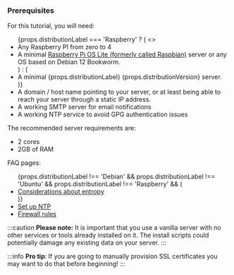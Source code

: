 <h3>Prerequisites</h3>

<div>
    For this tutorial, you will need:
    <ul>
        {props.distributionLabel === 'Raspberry' ? (
            <>
                <li>Any Raspberry PI from zero to 4</li>
                <li>A minimal <a href="https://www.raspberrypi.com/software/operating-systems/">Raspberry Pi OS Lite (formerly called Raspbian)</a> server or any OS based on Debian 12 Bookworm.</li>
            </>
        ) : (
            <li>A minimal {props.distributionLabel} {props.distributionVersion} server.</li>
        )}
        <li>A domain / host name pointing to your server, or at least being able to reach your server through a static IP address.</li>
        <li>A working SMTP server for email notifications</li>
        <li>A working NTP service to avoid GPG authentication issues</li>
    </ul>
</div>



The recommended server requirements are:
- 2 cores
- 2GB of RAM

FAQ pages:

<div>
    <ul>
        {props.distributionLabel !== 'Debian' && props.distributionLabel !== 'Ubuntu' && props.distributionLabel !== 'Raspberry' && (
            <li><a href={"/faq/hosting/why-haveged-virtual-env"}>Considerations about entropy</a></li>
        )}
    <li><a href={"/faq/hosting/set-up-ntp"}>Set up NTP</a></li>
    <li><a href={"/faq/hosting/firewall-rules"}>Firewall rules</a></li>
    </ul>
</div>

:::caution
**Please note:** It is important that you use a vanilla server with no other services or tools already installed on it. The install scripts could potentially damage any existing data on your server.
:::

:::info
**Pro tip**: If you are going to manually provision SSL certificates you may want to do that before beginning!
:::
